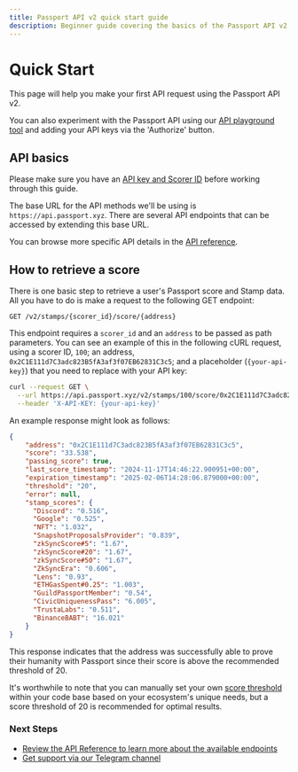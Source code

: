 ```yaml
---
title: Passport API v2 quick start guide
description: Beginner guide covering the basics of the Passport API v2.
---
```


# Quick Start

This page will help you make your first API request using the Passport API v2. 

You can also experiment with the Passport API using our [API playground tool](https://api.passport.xyz/v2/docs) and adding your API keys via the 'Authorize' button.

## API basics

Please make sure you have an [API key and Scorer ID](getting-access) before working through this guide.

The base URL for the API methods we'll be using is `https://api.passport.xyz`. There are several API endpoints that can be accessed by extending this base URL.

You can browse more specific API details in the [API reference](api-reference).

## How to retrieve a score

There is one basic step to retrieve a user's Passport score and Stamp data. All you have to do is make a request to the following GET endpoint:

```
GET /v2/stamps/{scorer_id}/score/{address}
```

This endpoint requires a `scorer_id` and an `address` to be passed as path parameters. You can see an example of this in the following cURL request, using a scorer ID, `100`; an address, `0x2C1E111d7C3adc823B5fA3af3f07EB62831C3c5`; and a placeholder (`{your-api-key}`) that you need to replace with your API key:

```bash filename="Sample request" copy
curl --request GET \
  --url https://api.passport.xyz/v2/stamps/100/score/0x2C1E111d7C3adc823B5fA3af3f07EB62831C3c5 \
  --header 'X-API-KEY: {your-api-key}'
```

An example response might look as follows:

```json filename="Sample response"
{
    "address": "0x2C1E111d7C3adc823B5fA3af3f07EB62831C3c5",
    "score": "33.538",
    "passing_score": true,
    "last_score_timestamp": "2024-11-17T14:46:22.900951+00:00",
    "expiration_timestamp": "2025-02-06T14:28:06.879000+00:00",
    "threshold": "20",
    "error": null,
    "stamp_scores": {
      "Discord": "0.516",
      "Google": "0.525",
      "NFT": "1.032",
      "SnapshotProposalsProvider": "0.839",
      "zkSyncScore#5": "1.67",
      "zkSyncScore#20": "1.67",
      "zkSyncScore#50": "1.67",
      "ZkSyncEra": "0.606",
      "Lens": "0.93",
      "ETHGasSpent#0.25": "1.003",
      "GuildPassportMember": "0.54",
      "CivicUniquenessPass": "6.005",
      "TrustaLabs": "0.511",
      "BinanceBABT": "16.021"
    }
}
```

This response indicates that the address was successfully able to prove their humanity with Passport since their score is above the recommended threshold of 20.

It's worthwhile to note that you can manually set your own [score threshold](../major-concepts/scoring-thresholds) within your code base based on your ecosystem's unique needs, but a score threshold of 20 is recommended for optimal results.


### Next Steps

* [Review the API Reference to learn more about the available endpoints](api-reference)
* [Get support via our Telegram channel](https://t.me/+Mcp9RsRV7tVmYjZh)
